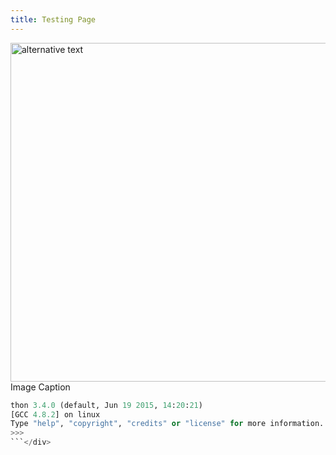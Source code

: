 ```yaml
---
title: Testing Page
---
```

<div className="content-chunk" data-subsection-id = "Chunk One"><Image
  style="aspect-ratio:1554/542;"
  src="https://nbjrajrmujlgxmcvqsge.supabase.co/storage/v1/object/public/strapi/files/Screenshot 2023-11-11 at 4.53.51 PM.png-80812a6bcf3b1bfe4aa932aa5967f7af.png"
  alt="alternative text"
  width="1554"
  height="542">
Image Caption
</Image>

```python
thon 3.4.0 (default, Jun 19 2015, 14:20:21)
[GCC 4.8.2] on linux
Type "help", "copyright", "credits" or "license" for more information.
>>>
```</div>
